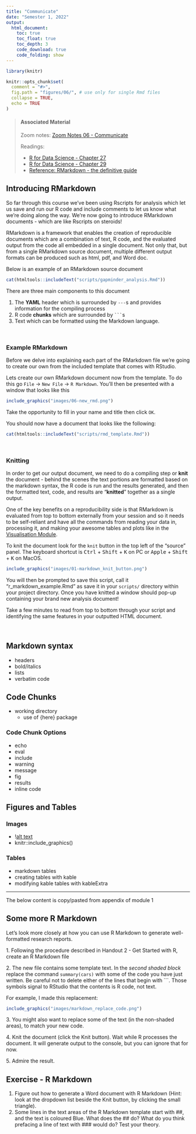 ```yaml
---
title: "Communicate"
date: "Semester 1, 2022"
output:
  html_document:
    toc: true
    toc_float: true
    toc_depth: 3
    code_download: true
    code_folding: show
---
```



```r
library(knitr)

knitr::opts_chunk$set(
  comment = "#>",
  fig.path = "figures/06/", # use only for single Rmd files
  collapse = TRUE,
  echo = TRUE
)


```


> #### Associated Material
>
> Zoom notes: [Zoom Notes 06 - Communicate](zoom_notes_06.html)
>
> Readings:
>
> - [R for Data Science - Chapter 27](https://r4ds.had.co.nz/r-markdown.html)
> - [R for Data Science - Chapter 29](https://r4ds.had.co.nz/r-markdown-formats.html)
> - [Reference: RMarkdown - the definitive guide](https://bookdown.org/yihui/rmarkdown/)


<!--
This module is going to cover: 

- using the {here} package to manage paths for scripts and rmarkdown

- Using the document outline/collapsing code in Rscripts
- (briefly) converting a R script into a notebook

The main focus will be on covering the usefulness of Rmarkdown in creating descriptive analysis documents

Cover the basics of the 3 components of an Rmarkdown document
- yaml
- markdown
- code chunks

Introduce the basic syntax of Markdown
- headers
- bold/italics
- lists
- verbatim code


Options of a code chunk
- echo
- eval
- include
- warning
- message
- fig
- results
- inline code

Embedding images
- images
  - knitr::include_graphics
  - `![]()`
  
Embedding plots


Making tables
- markdown
- knitr::kable
  - customising tables with the {kableExtra} package

-----
-->

## Introducing RMarkdown

So far through this course we've been using Rscripts for analysis which let us save and run our R code and include comments to let us know what we're doing along the way. We're now going to introduce RMarkdown documents - which are like Rscripts on steroids!

RMarkdown is a framework that enables the creation of reproducible documents which are a combination of text, R code, and the evaluated output from the code all embedded in a single document. Not only that, but from a single RMarkdown source document, multiple different output formats can be produced such as html, pdf, and Word doc.

Below is an example of an RMarkdown source document

```r
cat(htmltools::includeText("scripts/gapminder_analysis.Rmd"))
```


There are three main components to this document

1. The **YAML** header which is surrounded by `---`s and provides information for the compiling process
2. R code **chunks** which are surrounded by ```` ``` ````s
3. Text which can be formatted using the Markdown language.

\

### Example RMarkdown

Before we delve into explaining each part of the RMarkdown file we're going to create our own from the included template that comes with RStudio.

Lets create our own RMarkdown document now from the template. To do this go `File` -> `New File` -> `R Markdown`. You'll then be presented with a window that looks like this

```r
include_graphics("images/06-new_rmd.png")
```

Take the opportunity to fill in your name and title then click `OK`.

You should now have a document that looks like the following:

```r
cat(htmltools::includeText("scripts/rmd_template.Rmd"))
```

\

### Knitting

In order to get our output document, we need to do a compiling step or **knit** the document - behind the scenes the text portions are formatted based on the markdown syntax, the R code is run and the results generated, and then the formatted text, code, and results are "**knitted**" together as a single output.

One of the key benefits on a reproducibility side is that RMarkdown is evaluated from top to bottom externally from your session and so it needs to be self-reliant and have all the commands from reading your data in, processing it, and making your awesome tables and plots like in the [Visualisation Module](02-visualise.html).

To knit the document look for the `knit` button in the top left of the "source" panel. The keyboard shortcut is <kbd>Ctrl</kbd> + <kbd>Shift</kbd> + <kbd>K</kbd> on PC or <kbd>Apple</kbd> + <kbd>Shift</kbd> + <kbd>K</kbd> on MacOS.

```r
include_graphics("images/01-markdown_knit_button.png")
```
You will then be prompted to save this script, call it "r_markdown_example.Rmd" as save it in your `scripts/` directory within your project directory. Once you have knitted a window should pop-up containing your brand new analysis document!

Take a few minutes to read from top to bottom through your script and identifying the same features in your outputted HTML document.

\

## Markdown syntax

- headers
- bold/italics
- lists
- verbatim code

## Code Chunks

- working directory
  - use of {here} package

### Code Chunk Options

- echo
- eval
- include
- warning
- message
- fig
- results
- inline code

## Figures and Tables

### Images

- \![alt text](url)
- knitr::include_graphics()

### Tables

- markdown tables
- creating tables with kable
- modifying kable tables with kableExtra

-----

The below content is copy/pasted from appendix of module 1





## Some more R Markdown

Let's look more closely at how you can use R Markdown to generate well-formatted research reports.

1\. Following the procedure described in Handout 2 - Get Started with R, create an R Markdown file

2\. The new file contains some template text. In the *second shaded block* replace the command `summary(cars)` with some of the code you have just written. Be careful not to delete either of the lines that begin with ```. Those symbols signal to RStudio that the contents is R code, not text. 

For example, I made this replacement:

```r
include_graphics("images/markdown_replace_code.png")
```

3\. You might also want to replace some of the text (in the non-shaded areas), to match your new code. 

4\. Knit the document (click the Knit button). Wait while R processes the document. It will generate output to the console, but you can ignore that for now.

5\. Admire the result.

## Exercise - R Markdown

1. Figure out how to generate a Word document with R Markdown (Hint: look at the dropdown list beside the Knit button, by clicking the small triangle).
2. Some lines in the text areas of the R Markdown template start with ##, and the text is coloured Blue. What does the ## do? What do you think prefacing a line of text with ### would do? Test your theory.
